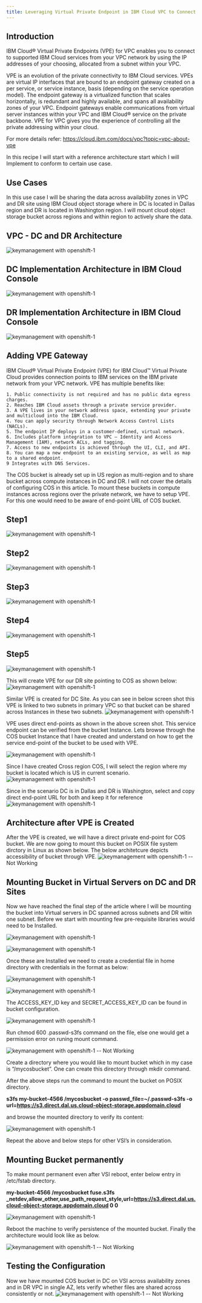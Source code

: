 ```yaml
---
title: Leveraging Virtual Private Endpoint in IBM Cloud VPC to Connect IBM Cloud Object Storage
---
```



<PageDescription>


</PageDescription>

## Introduction
IBM Cloud® Virtual Private Endpoints (VPE) for VPC enables you to connect to supported IBM Cloud services from your VPC network by using the IP addresses of your choosing, allocated from a subnet within your VPC.

VPE is an evolution of the private connectivity to IBM Cloud services. VPEs are virtual IP interfaces that are bound to an endpoint gateway created on a per service, or service instance, basis (depending on the service operation model). The endpoint gateway is a virtualized function that scales horizontally, is redundant and highly available, and spans all availability zones of your VPC. Endpoint gateways enable communications from virtual server instances within your VPC and IBM Cloud® service on the private backbone. VPE for VPC gives you the experience of controlling all the private addressing within your cloud.

For more details refer: https://cloud.ibm.com/docs/vpc?topic=vpc-about-vpe

In this recipe I will start with a reference architecture start which I will Implement to conform to certain use case.

## Use Cases
In this use case I will be sharing the data across availability zones in VPC and DR site using IBM Cloud object storage where in DC is located in Dallas region and DR is located in Washington region. I will mount cloud object storage bucket across regions and within region to actively share the data.

## VPC - DC and DR Architecture
![keymanagement with openshift-1](images/Arch_Plain.jpg)

## DC Implementation Architecture in IBM Cloud Console
![keymanagement with openshift-1](images/VPC_Layout.jpg)

## DR Implementation Architecture in IBM Cloud Console
![keymanagement with openshift-1](images/VPC_DR_Layout.jpg)

## Adding VPE Gateway 

IBM Cloud® Virtual Private Endpoint (VPE) for IBM Cloud™ Virtual Private Cloud provides connection points to IBM services on the IBM private network from your VPC network. VPE has multiple benefits like:

    1. Public connectivity is not required and has no public data egress charges.
    2. Reaches IBM Cloud assets through a private service provider.
    3. A VPE lives in your network address space, extending your private and multicloud into the IBM Cloud.
    4. You can apply security through Network Access Control Lists (NACLs).
    5. The endpoint IP deploys in a customer-defined, virtual network.
    6. Includes platform integration to VPC – Identity and Access Management (IAM), network ACLs, and tagging.
    7. Access to new endpoints is achieved through the UI, CLI, and API.
    8. You can map a new endpoint to an existing service, as well as map to a shared endpoint.
    9 Integrates with DNS Services.

 

The COS bucket is already set up in US region as multi-region and to share bucket across compute instances in DC and DR. I will not cover the details of configuring COS in this article. To mount these buckets in compute instances across regions over the private network, we have to setup VPE. For this one would need to be aware of end-point URL of COS bucket.

## Step1
![keymanagement with openshift-1](images/VPE_gateway.jpg)

## Step2
![keymanagement with openshift-1](images/VPE2.jpg)

## Step3
![keymanagement with openshift-1](images/VPE3.jpg)

## Step4
![keymanagement with openshift-1](images/VPE4.jpg)

## Step5
![keymanagement with openshift-1](images/VPE5.jpg)

This will create VPE for our DR site pointing to COS as shown below:
![keymanagement with openshift-1](images/VPE6.jpg)

Similar VPE is created for DC Site. As you can see in below screen shot this VPE is linked to two subnets in primary VPC so that bucket can be shared across Instances in these two subnets.
![keymanagement with openshift-1](images/VPE7.jpg)

VPE uses direct end-points as shown in the above screen shot. This service endpoint can be verified from the bucket Instance. Lets browse through the COS bucket Instance that I have created and understand on how to get the service end-point of the bucket to be used with VPE.

![keymanagement with openshift-1](images/COS_0.jpg)

Since I have created Cross region COS, I will select the region where my bucket is located which is US in current scenario.
![keymanagement with openshift-1](images/COS_5.jpg)

Since in the scenario DC is in Dallas and DR is Washington, select and copy direct end-point URL for both and keep it for reference
![keymanagement with openshift-1](images/COS_6.jpg)

## Architecture after VPE is Created
After the VPE is created, we will have a direct private end-point for COS bucket. We are now going to mount this bucket on POSIX file system dirctory in Linux as shown below. The below architetcure depicts accessibility of bucket through VPE.
![keymanagement with openshift-1](images/COS_9.jpg)   -- Not Working

## Mounting Bucket in Virtual Servers on DC and DR Sites
Now we have reached the final step of the article where I will be mounting the bucket into Virtual servers in DC spanned across subnets and DR witin one subnet. Before we start with mounting few pre-requisite libraries would need to be Installed.

 ![keymanagement with openshift-1](images/COS_1.jpg) 

![keymanagement with openshift-1](images/COS_2.jpg) 

Once these are Installed we need to create a credential file in home directory with credentials in the format as below:

![keymanagement with openshift-1](images/COS_7.jpg) 

![keymanagement with openshift-1](images/COS_8.jpg) 

The ACCESS_KEY_ID key and SECRET_ACCESS_KEY_ID can be found in bucket configuration.

![keymanagement with openshift-1](images/COS_3.jpg) 

Run chmod 600 .passwd-s3fs command on the file, else one would get a permission error on runing mount command.

![keymanagement with openshift-1](images/permission_error.jpg)  -- Not Working

Create a directory where you would like to mount bucket which in my case is “/mycosbucket”. One can create this directory through mkdir command.

After the above steps run the command to mount the bucket on POSIX directory.

**s3fs my-bucket-4566 /mycosbucket -o passwd_file=~/.passwd-s3fs -o url=https://s3.direct.dal.us.cloud-object-storage.appdomain.cloud**

and browse the mounted directory to verify its content:

![keymanagement with openshift-1](images/command.jpg) 

Repeat the above and below steps for other VSI’s in consideration.

## Mounting Bucket permanently 
To make mount permanent even after VSI reboot, enter below entry in /etc/fstab directory.

**my-bucket-4566 /mycosbucket fuse.s3fs _netdev,allow_other,use_path_request_style,url=https://s3.direct.dal.us.cloud-object-storage.appdomain.cloud 0 0**

![keymanagement with openshift-1](images/fstab.jpg) 

Reboot the machine to verify persistence of the mounted bucket. Finally the architecture would look like as below.

![keymanagement with openshift-1](images/Arch_ver1.jpg) -- Not Working

## Testing the Configuration
Now we have mounted COS bucket in DC on VSI across availability zones and in DR VPC in single AZ, lets verify whether files are shared across consistently or not.
![keymanagement with openshift-1](images/Testing1.jpg) -- Not Working

